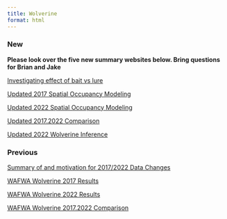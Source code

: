 ```yaml
---
title: Wolverine
format: html
---
```


### New

**Please look over the five new summary websites below. Bring questions for Brian and Jake**

[Investigating effect of bait vs lure](WolverineBait.html)

[Updated 2017 Spatial Occupancy Modeling](Wolverine2017_Reanalysis.html)

[Updated 2022 Spatial Occupancy Modeling](Wolverine2022_Reanalysis.html)

[Updated 2017.2022 Comparison](Wolverine2017.2022.Comparison_Reanalysis.html)

[Updated 2022 Wolverine Inference](Wolverine2022.Inference.html)



### Previous

[Summary of and motivation for 2017/2022 Data Changes](Motivation.for.Changes.html)

[WAFWA Wolverine 2017 Results](Wolverine2017.html)

[WAFWA Wolverine 2022 Results](Wolverine2022.html)

[WAFWA Wolverine 2017.2022 Comparison](Wolverine2017.2022.Comparison.html)
